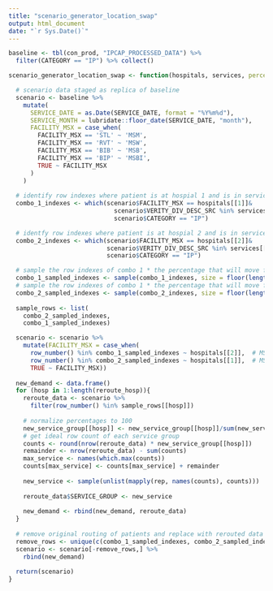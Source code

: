 ```yaml
---
title: "scenario_generator_location_swap"
output: html_document
date: "`r Sys.Date()`"
---
```


```r

baseline <- tbl(con_prod, "IPCAP_PROCESSED_DATA") %>% 
  filter(CATEGORY == "IP") %>% collect()

scenario_generator_location_swap <- function(hospitals, services, percentage_to_hosp1 = 0.9, percentage_to_hosp2 = 0.9) {

  # scenario data staged as replica of baseline
  scenario <- baseline %>%
    mutate(
      SERVICE_DATE = as.Date(SERVICE_DATE, format = "%Y%m%d"),
      SERVICE_MONTH = lubridate::floor_date(SERVICE_DATE, "month"),
      FACILITY_MSX = case_when(
        FACILITY_MSX == 'STL' ~ 'MSM',
        FACILITY_MSX == 'RVT' ~ 'MSW',
        FACILITY_MSX == 'BIB' ~ 'MSB',
        FACILITY_MSX == 'BIP' ~ 'MSBI',
        TRUE ~ FACILITY_MSX
      )
    )
  
  # identify row indexes where patient is at hospial 1 and is in service line 2
  combo_1_indexes <- which(scenario$FACILITY_MSX == hospitals[[1]]&
                             scenario$VERITY_DIV_DESC_SRC %in% services[[2]]&
                             scenario$CATEGORY == "IP")

  # identfy row indexes where patient is at hospial 2 and is in service line 1
  combo_2_indexes <- which(scenario$FACILITY_MSX == hospitals[[2]]&
                           scenario$VERITY_DIV_DESC_SRC %in% services[[1]]&
                           scenario$CATEGORY == "IP")

  # sample the row indexes of combo 1 * the percentage that will move from hosp1 to hosp2
  combo_1_sampled_indexes <- sample(combo_1_indexes, size = floor(length(combo_1_indexes) * percentage_to_hosp2))
  # sample the row indexes of combo 1 * the percentage that will move from hosp2 to hosp1
  combo_2_sampled_indexes <- sample(combo_2_indexes, size = floor(length(combo_2_indexes) * percentage_to_hosp1))
  
  sample_rows <- list(
    combo_2_sampled_indexes,
    combo_1_sampled_indexes)

  scenario <- scenario %>%
    mutate(FACILITY_MSX = case_when(
      row_number() %in% combo_1_sampled_indexes ~ hospitals[[2]],  # MSM → MSH
      row_number() %in% combo_2_sampled_indexes ~ hospitals[[1]],  # MSH → MSM
      TRUE ~ FACILITY_MSX))
  
  new_demand <- data.frame()
  for (hosp in 1:length(reroute_hosp)){
    reroute_data <- scenario %>%
      filter(row_number() %in% sample_rows[[hosp]]) 
    
    # normalize percentages to 100
    new_service_group[[hosp]] <- new_service_group[[hosp]]/sum(new_service_group[[hosp]])
    # get ideal row count of each service group
    counts <- round(nrow(reroute_data) * new_service_group[[hosp]])
    remainder <- nrow(reroute_data) - sum(counts)
    max_service <- names(which.max(counts))
    counts[max_service] <- counts[max_service] + remainder
    
    new_service <- sample(unlist(mapply(rep, names(counts), counts))) 
    
    reroute_data$SERVICE_GROUP <- new_service
    
    new_demand <- rbind(new_demand, reroute_data)
  }
  
  # remove original routing of patients and replace with rerouted data
  remove_rows <- unique(c(combo_1_sampled_indexes, combo_2_sampled_indexes))
  scenario <- scenario[-remove_rows,] %>%
    rbind(new_demand)
  
  return(scenario)
}



```